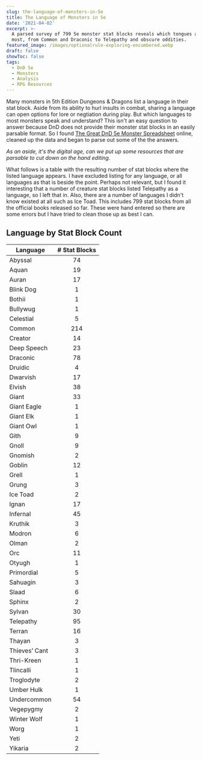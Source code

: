 ```yaml
---
slug: the-language-of-monsters-in-5e
title: The Language of Monsters in 5e
date: '2021-04-02'
excerpt: >-
  A parsed survey of 799 5e monster stat blocks reveals which tongues appear
  most, from Common and Draconic to Telepathy and obscure oddities.
featured_image: /images/optionalrule-exploring-encumbered.webp
draft: false
showToc: false
tags:
  - DnD 5e
  - Monsters
  - Analysis
  - RPG Resources
---
```


Many monsters in 5th Edition Dungeons & Dragons list a language in their stat block. Aside from its ability to hurl insults in combat, sharing a language can open options for lore or negtiation during play. But which languages to most monsters speak and understand? This isn't an easy question to answer because DnD does not provide their monster stat blocks in an easily parsable format. So I found [The Great DnD 5e Monster Spreadsheet](https://www.reddit.com/r/UnearthedArcana/comments/8zvr6s/the_great_dd5e_monster_spreadsheet/) online, cleaned up the data and began to parse out some of the the answers.

_As an aside, it's the digital age, can we put up some resources that are parsable to cut down on the hand editing._

What follows is a table with the resulting number of stat blocks where the listed language appears. I have excluded listing for any language, or all languages as that is beside the point. Perhaps not relevant, but I found it interesting that a number of creature stat blocks listed Telepathy as a language, so I left that in. Also, there are a number of languages I didn't know existed at all such as Ice Toad. This includes 799 stat blocks from all the official books released so far. These were hand entered so there are some errors but I have tried to clean those up as best I can.

## Language by Stat Block Count

|Language|# Stat Blocks|
|--- |:-: |
|Abyssal|74|
|Aquan|19|
|Auran|17|
|Blink Dog|1|
|Bothii|1|
|Bullywug|1|
|Celestial|5|
|Common|214|
|Creator|14|
|Deep Speech|23|
|Draconic|78|
|Druidic|4|
|Dwarvish|17|
|Elvish|38|
|Giant|33|
|Giant Eagle|1|
|Giant Elk|1|
|Giant Owl|1|
|Gith|9|
|Gnoll|9|
|Gnomish|2|
|Goblin|12|
|Grell|1|
|Grung|3|
|Ice Toad|2|
|Ignan|17|
|Infernal|45|
|Kruthik|3|
|Modron|6|
|Olman|2|
|Orc|11|
|Otyugh|1|
|Primordial|5|
|Sahuagin|3|
|Slaad|6|
|Sphinx|2|
|Sylvan|30|
|Telepathy|95|
|Terran|16|
|Thayan|3|
|Thieves’ Cant|3|
|Thri-Kreen|1|
|Tlincalli|1|
|Troglodyte|2|
|Umber Hulk|1|
|Undercommon|54|
|Vegepygmy|2|
|Winter Wolf|1|
|Worg|1|
|Yeti|2|
|Yikaria|2|
